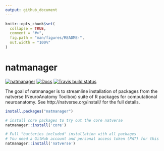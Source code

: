 ```yaml
---
output: github_document
---
```


<!-- README.md is generated from README.Rmd. Please edit that file -->

```r
knitr::opts_chunk$set(
  collapse = TRUE,
  comment = "#>",
  fig.path = "man/figures/README-",
  out.width = "100%"
)
```

# natmanager

<!-- badges: start -->
[![natmanager](https://img.shields.io/badge/natmanager-Part%20of%20the%20natverse-a241b6)](https://natverse.github.io)
[![Docs](https://img.shields.io/badge/docs-100%25-brightgreen.svg)](https://natverse.github.io/natmanager/reference/)
[![Travis build status](https://travis-ci.org/natverse/natmanager.svg?branch=master)](https://travis-ci.org/natverse/natmanager)
<!-- badges: end -->

The goal of natmanager is to streamline installation of packages from the 
natverse (NeuroAnatomy Toolbox) suite of R packages for computational neuroanatomy. See http://natverse.org/install/ for the full details.

```r
install.packages("natmanager")

# install core packages to try out the core natverse
natmanager::install('core')

# Full "batteries included" installation with all packages
# You need a GitHub account and personal access token (PAT) for this
natmanager::install('natverse')
```
